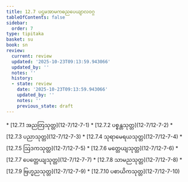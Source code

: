 ```yaml
---
title: 12.7 ပဌမအာမကဓညပေယျာလဝဂ္ဂ
tableOfContents: false
sidebar:
  order: 7
type: tipitaka
basket: su
book: sn
review:
  current: review
  updated: '2025-10-23T09:13:59.943066'
  updated_by: ''
  notes: ''
  history:
  - state: review
    date: '2025-10-23T09:13:59.943066'
    updated_by: ''
    notes: ''
    previous_state: draft
---
```



<ReviewStatus review={frontmatter.review} showDetails={true} />

<HypothesisAnnotation frontmatter={frontmatter} />

<DynamicBreadcrumb />



<TableOfContents book="sn" section="12.7">
* [12.7.1 အညတြသုတ္တ](12-7/12-7-1)
* [12.7.2 ပစ္စန္တသုတ္တ](12-7/12-7-2)
* [12.7.3 ပညာသုတ္တ](12-7/12-7-3)
* [12.7.4 သုရာမေရယသုတ္တ](12-7/12-7-4)
* [12.7.5 ဩဒကသုတ္တ](12-7/12-7-5)
* [12.7.6 မတ္တေယျသုတ္တ](12-7/12-7-6)
* [12.7.7 ပေတ္တေယျသုတ္တ](12-7/12-7-7)
* [12.7.8 သာမညသုတ္တ](12-7/12-7-8)
* [12.7.9 ဗြဟ္မညသုတ္တ](12-7/12-7-9)
* [12.7.10 ပစာယိကသုတ္တ](12-7/12-7-10)
</TableOfContents>